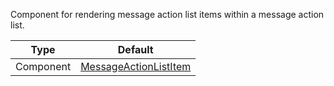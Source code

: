 Component for rendering message action list items within a message action list.

| Type      | Default                                                                                                                                                    |
| --------- | ---------------------------------------------------------------------------------------------------------------------------------------------------------- |
| Component | [MessageActionListItem](https://github.com/GetStream/stream-chat-react-native/blob/main/package/src/components/MessageOverlay/MessageActionListItem.tsx) |
